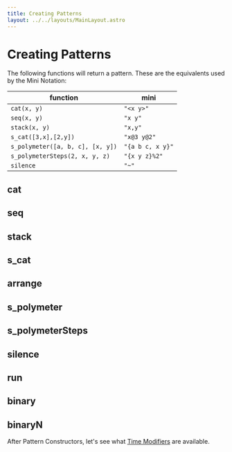 ```yaml
---
title: Creating Patterns
layout: ../../layouts/MainLayout.astro
---
```



# Creating Patterns

The following functions will return a pattern.
These are the equivalents used by the Mini Notation:

| function                         | mini             |
| -------------------------------- | ---------------- |
| `cat(x, y)`                      | `"<x y>"`        |
| `seq(x, y)`                      | `"x y"`          |
| `stack(x, y)`                    | `"x,y"`          |
| `s_cat([3,x],[2,y])`             | `"x@3 y@2"`      |
| `s_polymeter([a, b, c], [x, y])` | `"{a b c, x y}"` |
| `s_polymeterSteps(2, x, y, z)`   | `"{x y z}%2"`    |
| `silence`                        | `"~"`            |

## cat

<JsDoc client:idle name="cat" h={0} />

## seq

<JsDoc client:idle name="seq" h={0} />

## stack

<JsDoc client:idle name="stack" h={0} />

## s_cat

<JsDoc client:idle name="s_cat" h={0} />

## arrange

<JsDoc client:idle name="arrange" h={0} />

## s_polymeter

<JsDoc client:idle name="s_polymeter" h={0} />

## s_polymeterSteps

<JsDoc client:idle name="s_polymeterSteps" h={0} />

## silence

<JsDoc client:idle name="silence" h={0} />

## run

<JsDoc client:idle name="run" h={0} />

## binary

<JsDoc client:idle name="binary" h={0} />

## binaryN

<JsDoc client:idle name="binaryN" h={0} />

After Pattern Constructors, let's see what [Time Modifiers](/learn/time-modifiers) are available.
